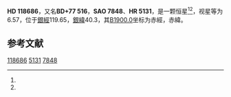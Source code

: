 {{Starbox begin
| name = HD 118686
}}
{{Starbox observe
| epoch = [[J2000.0|J2000.0]]
| constell = {{星座名待查}}<ref name=SIMBAD>{{cite web
 | url=http://simbad.u-strasbg.fr/simbad/sim-id?Ident=HR+5131
 | title=Pulsating variable Star
 | publisher=Centre de Données astronomiques de Strasbourg
 | work=SIMBAD
 | accessdate=2012-07-13
 | archive-date=2016-03-17
 | archive-url=https://web.archive.org/web/20160317183940/http://simbad.u-strasbg.fr/simbad/sim-id?Ident=HR+5131
 | dead-url=no
 }}</ref><ref name=DATA>{{cite web
 | url=http://vizier.u-strasbg.fr/viz-bin/VizieR-5?-out.add=.&-source=5050&-corr=PK=HR&-out.max=9999&HR=5131
 | title=VizieR Detailed Page
 | accessdate=2012-07-13
 | archive-date=2016-03-05
 | archive-url=https://web.archive.org/web/20160305225440/http://vizier.u-strasbg.fr/viz-bin/VizieR-5?-out.add=.&-source=5050&-corr=PK=HR&-out.max=9999&HR=5131
 | dead-url=no
 }}</ref>
| 星官 = 
| ra = {{RA|13|34|42.8}}<ref name=SIMBAD /><ref name=DATA />
| dec = {{DEC|+76|32|48}}<ref name=SIMBAD /><ref name=DATA />
| appmag_v = 6.57<ref name=SIMBAD /><ref name=DATA />
}}
{{Starbox character
| class = K5III:<ref name=SIMBAD /><ref name=DATA />
| b-v = <ref name=SIMBAD /><ref name=DATA />
| u-b = <ref name=SIMBAD /><ref name=DATA />
| r-i = <ref name=SIMBAD /><ref name=DATA />
| variable = 
}}
{{Starbox astrometry
| radial_v = 
| prop_mo_ra = -14
| parallax = 
| p_error = 
}}
{{Starbox catalog
| names =BD+77 516，[[SAO星表|SAO]] 7848，[[HD星表|HD]] 118686，[[HR星表|HR]] 5131}}
{{Starbox reference |Simbad=HR+5131}}
{{Starbox end}}

'''HD 118686'''，又名'''BD+77 516'''，'''SAO 7848'''、'''HR 5131'''，是一颗恒星<ref name=SIMBAD /><ref name=DATA />，视星等为6.57，位于[[銀道座標系|銀經]]119.65，[[銀道座標系|銀緯]]40.3，其[[B1900.0|B1900.0]]坐标为赤經{{RA|13|33|23.5}}，赤緯{{DEC|+77|40.3|26}}。

== 参考文献 ==
{{reflist}}

{{star-stub}}

[[Category:HD和HDE天體|118686]]
[[Category:HR天體|5131]]
[[Category:SAO天體|7848]]